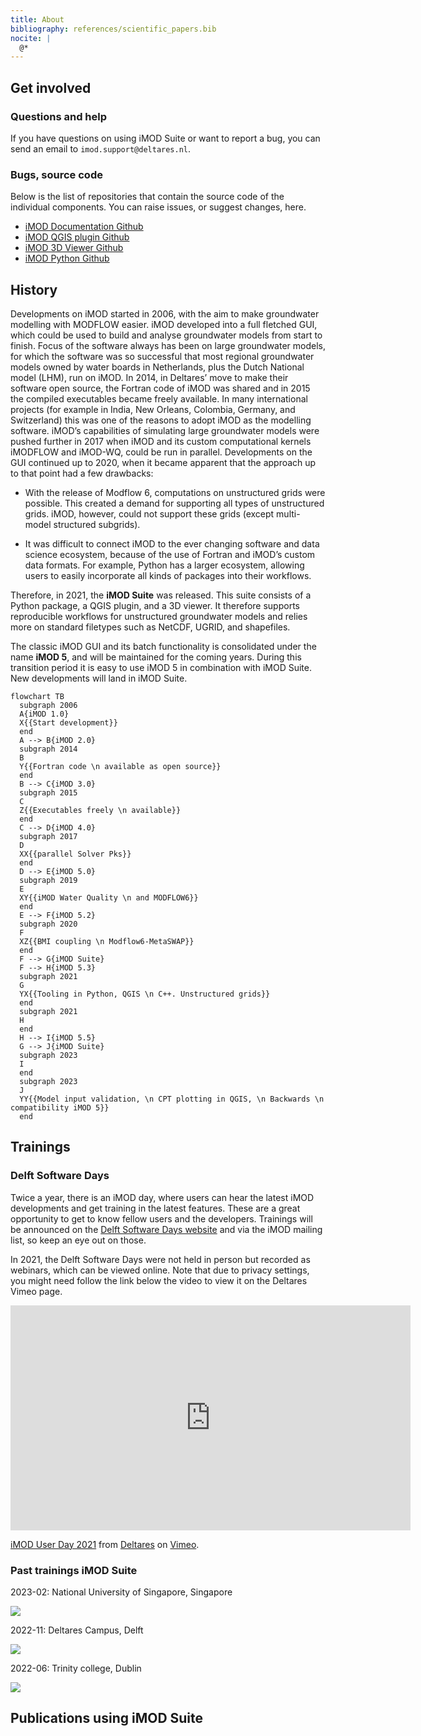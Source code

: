```yaml
---
title: About
bibliography: references/scientific_papers.bib
nocite: |
  @*
---
```


## Get involved

### Questions and help

If you have questions on using iMOD Suite or want to report a bug, you can send
an email to `imod.support@deltares.nl`.

### Bugs, source code

Below is the list of repositories that contain the source code of the
individual components. You can raise issues, or suggest changes, here.

-   [iMOD Documentation
    Github](https://github.com/Deltares/iMOD-Documentation)
-   [iMOD QGIS plugin Github](https://github.com/Deltares/imod-qgis)
-   [iMOD 3D Viewer Github](https://github.com/Deltares/imod-gui)
-   [iMOD Python Github](https://github.com/Deltares/imod-python)


## History

Developments on iMOD started in 2006, with the aim to make groundwater
modelling with MODFLOW easier. iMOD developed into a full fletched GUI, which
could be used to build and analyse groundwater models from start to finish.
Focus of the software always has been on large groundwater models, for which
the software was so successful that most regional groundwater models owned by
water boards in Netherlands, plus the Dutch National model (LHM), run on iMOD.
In 2014, in Deltares' move to make their software open source, the Fortran code
of iMOD was shared and in 2015 the compiled executables became freely
available. In many international projects (for example in India, New Orleans,
Colombia, Germany, and Switzerland) this was one of the reasons to adopt iMOD
as the modelling software. iMOD's capabilities of simulating large groundwater
models were pushed further in 2017 when iMOD and its custom computational
kernels iMODFLOW and iMOD-WQ, could be run in parallel. Developments on the GUI
continued up to 2020, when it became apparent that the approach up to that
point had a few drawbacks:

- With the release of Modflow 6, computations on unstructured grids were
possible. This created a demand for supporting all types of unstructured grids.
iMOD, however, could not support these grids (except multi-model structured
subgrids).

- It was difficult to connect iMOD to the ever changing software and data
science ecosystem, because of the use of Fortran and iMOD's custom data formats.
For example, Python has a larger ecosystem, allowing users to easily
incorporate all kinds of packages into their workflows.

Therefore, in 2021, the **iMOD Suite** was released. This suite consists of a
Python package, a QGIS plugin, and a 3D viewer. It therefore supports
reproducible workflows for unstructured groundwater models and relies more on
standard filetypes such as NetCDF, UGRID, and shapefiles.

The classic iMOD GUI and its batch functionality is consolidated under the name
**iMOD 5**, and will be maintained for the coming years. During this transition
period it is easy to use iMOD 5 in combination with iMOD Suite. New
developments will land in iMOD Suite.

<!---
FUTURE: Picture can be replaced with a timeline https://mermaid.js.org/syntax/timeline.html

When quarto is updated with a more recent mermaid version.
--->

```mermaid
flowchart TB
  subgraph 2006
  A{iMOD 1.0}
  X{{Start development}}
  end
  A --> B{iMOD 2.0}
  subgraph 2014
  B
  Y{{Fortran code \n available as open source}}
  end
  B --> C{iMOD 3.0}
  subgraph 2015
  C
  Z{{Executables freely \n available}}
  end
  C --> D{iMOD 4.0}
  subgraph 2017
  D
  XX{{parallel Solver Pks}}
  end
  D --> E{iMOD 5.0}
  subgraph 2019
  E
  XY{{iMOD Water Quality \n and MODFLOW6}}
  end
  E --> F{iMOD 5.2}
  subgraph 2020
  F
  XZ{{BMI coupling \n Modflow6-MetaSWAP}}
  end
  F --> G{iMOD Suite}
  F --> H{iMOD 5.3}
  subgraph 2021
  G
  YX{{Tooling in Python, QGIS \n C++. Unstructured grids}}
  end
  subgraph 2021 
  H
  end
  H --> I{iMOD 5.5}
  G --> J{iMOD Suite}
  subgraph 2023
  I
  end
  subgraph 2023 
  J
  YY{{Model input validation, \n CPT plotting in QGIS, \n Backwards \n compatibility iMOD 5}}
  end
```

## Trainings

### Delft Software Days

Twice a year, there is an iMOD day, where users can hear the latest iMOD
developments and get training in the latest features. These are a great
opportunity to get to know fellow users and the developers. Trainings will be
announced on the [Delft Software Days
website](https://softwaredays.deltares.nl/) and via the iMOD mailing list, so
keep an eye out on those.

In 2021, the Delft Software Days were not held in person but recorded as
webinars, which can be viewed online. Note that due to privacy settings, you
might need follow the link below the video to view it on the Deltares Vimeo
page.

```{=html}
<iframe src="https://player.vimeo.com/video/651111537?h=53d277cee4" width="640" height="360" frameborder="0" allow="autoplay; fullscreen; picture-in-picture" allowfullscreen></iframe>
<p><a href="https://vimeo.com/651111537">iMOD User Day 2021</a> from <a href="https://vimeo.com/deltares">Deltares</a> on <a href="https://vimeo.com">Vimeo</a>.</p>
```

### Past trainings iMOD Suite

2023-02: National University of Singapore, Singapore

![](figures/about/training-singapore.jpg)

2022-11: Deltares Campus, Delft

![](figures/about/training-delft.jpg)

2022-06: Trinity college, Dublin

![](figures/about/training-ireland.jfif)


## Publications using iMOD Suite

::: {#refs}
:::